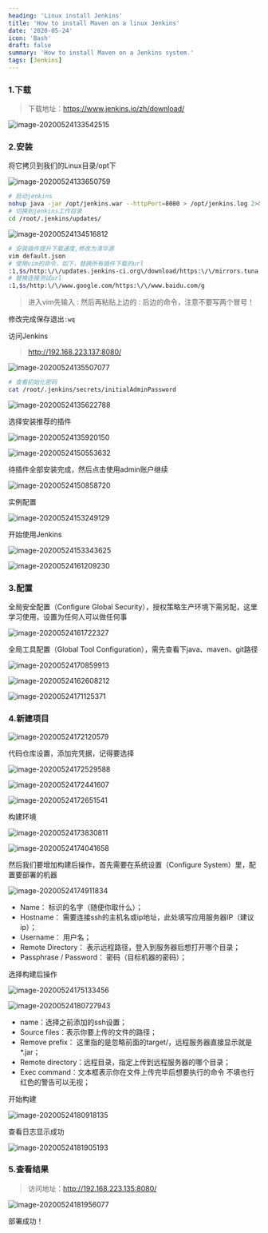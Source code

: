 ```yaml
---
heading: 'Linux install Jenkins'
title: 'How to install Maven on a linux Jenkins'
date: '2020-05-24'
icon: 'Bash'
draft: false
summary: 'How to install Maven on a Jenkins system.'
tags: [Jenkins]
---
```


### 1.下载

> 下载地址：https://www.jenkins.io/zh/download/

![image-20200524133542515](https://cxhello.oss-cn-beijing.aliyuncs.com/image/image-20200524133542515.png)

### 2.安装

将它拷贝到我们的Linux目录/opt下

![image-20200524133650759](https://cxhello.oss-cn-beijing.aliyuncs.com/image/image-20200524133650759.png)

```bash
# 启动jenkins
nohup java -jar /opt/jenkins.war --httpPort=8080 > /opt/jenkins.log 2>&1 &
# 切换到jenkins工作目录
cd /root/.jenkins/updates/
```

![image-20200524134516812](https://cxhello.oss-cn-beijing.aliyuncs.com/image/image-20200524134516812.png)

```bash
# 安装插件提升下载速度,修改为清华源
vim default.json
# 使用vim的命令，如下，替换所有插件下载的url
:1,$s/http:\/\/updates.jenkins-ci.org\/download/https:\/\/mirrors.tuna.tsinghua.edu.cn\/jenkins/g
# 替换连接测试url
:1,$s/http:\/\/www.google.com/https:\/\/www.baidu.com/g
```

> 进入vim先输入`：`然后再粘贴上边的`：`后边的命令，注意不要写两个冒号！

修改完成保存退出`:wq`

访问Jenkins

> http://192.168.223.137:8080/

![image-20200524135507077](https://cxhello.oss-cn-beijing.aliyuncs.com/image/image-20200524135507077.png)

```bash
# 查看初始化密码
cat /root/.jenkins/secrets/initialAdminPassword
```

![image-20200524135622788](https://cxhello.oss-cn-beijing.aliyuncs.com/image/image-20200524135622788.png)

选择安装推荐的插件

![image-20200524135920150](https://cxhello.oss-cn-beijing.aliyuncs.com/image/image-20200524135920150.png)

![image-20200524150553632](https://cxhello.oss-cn-beijing.aliyuncs.com/image/image-20200524150553632.png)

待插件全部安装完成，然后点击使用admin账户继续

![image-20200524150858720](https://cxhello.oss-cn-beijing.aliyuncs.com/image/image-20200524150858720.png)

实例配置

![image-20200524153249129](https://cxhello.oss-cn-beijing.aliyuncs.com/image/image-20200524153249129.png)

开始使用Jenkins

![image-20200524153343625](https://cxhello.oss-cn-beijing.aliyuncs.com/image/image-20200524153343625.png)

![image-20200524161209230](https://cxhello.oss-cn-beijing.aliyuncs.com/image/image-20200524161209230.png)

### 3.配置

全局安全配置（Configure Global Security），授权策略生产环境下需另配，这里学习使用，设置为任何人可以做任何事

![image-20200524161722327](https://cxhello.oss-cn-beijing.aliyuncs.com/image/image-20200524161722327.png)

全局工具配置（Global Tool Configuration），需先查看下java、maven、git路径

![image-20200524170859913](https://cxhello.oss-cn-beijing.aliyuncs.com/image/image-20200524170859913.png)

![image-20200524162608212](https://cxhello.oss-cn-beijing.aliyuncs.com/image/image-20200524162608212.png)

![image-20200524171125371](https://cxhello.oss-cn-beijing.aliyuncs.com/image/image-20200524171125371.png)

### 4.新建项目

![image-20200524172120579](https://cxhello.oss-cn-beijing.aliyuncs.com/image/image-20200524172120579.png)

代码仓库设置，添加完凭据，记得要选择

![image-20200524172529588](https://cxhello.oss-cn-beijing.aliyuncs.com/image/image-20200524172529588.png)

![image-20200524172441607](https://cxhello.oss-cn-beijing.aliyuncs.com/image/image-20200524172441607.png)

![image-20200524172651541](https://cxhello.oss-cn-beijing.aliyuncs.com/image/image-20200524172651541.png)

构建环境

![image-20200524173830811](https://cxhello.oss-cn-beijing.aliyuncs.com/image/image-20200524173830811.png)

![image-20200524174041658](https://cxhello.oss-cn-beijing.aliyuncs.com/image/image-20200524174041658.png)

然后我们要增加构建后操作，首先需要在系统设置（Configure System）里，配置要部署的机器

![image-20200524174911834](https://cxhello.oss-cn-beijing.aliyuncs.com/image/image-20200524174911834.png)

- Name： 标识的名字（随便你取什么）；
- Hostname： 需要连接ssh的主机名或ip地址，此处填写应用服务器IP（建议ip）；
- Username： 用户名；
- Remote Directory： 表示远程路径，登入到服务器后想打开哪个目录；
- Passphrase / Password： 密码（目标机器的密码）；

选择构建后操作

![image-20200524175133456](https://cxhello.oss-cn-beijing.aliyuncs.com/image/image-20200524175133456.png)

![image-20200524180727943](https://cxhello.oss-cn-beijing.aliyuncs.com/image/image-20200524180727943.png)

- name：选择之前添加的ssh设置；
- Source files：表示你要上传的文件的路径；
- Remove prefix： 这里指的是忽略前面的target/，远程服务器直接显示就是*.jar；
- Remote directory：远程目录，指定上传到远程服务器的哪个目录；
- Exec command：文本框表示你在文件上传完毕后想要执行的命令 不填也行 红色的警告可以无视；

开始构建

![image-20200524180918135](https://cxhello.oss-cn-beijing.aliyuncs.com/image/image-20200524180918135.png)

查看日志显示成功

![image-20200524181905193](https://cxhello.oss-cn-beijing.aliyuncs.com/image/image-20200524181905193.png)

### 5.查看结果

> 访问地址：http://192.168.223.135:8080/

![image-20200524181956077](https://cxhello.oss-cn-beijing.aliyuncs.com/image/image-20200524181956077.png)

部署成功！